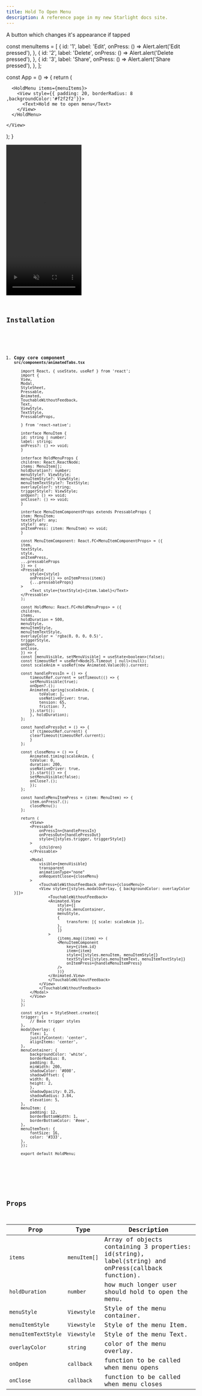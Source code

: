 ```yaml
---
title: Hold To Open Menu
description: A reference page in my new Starlight docs site.
---
```


A button which changes it's appearance if tapped





  const menuItems = [
    {
      id: '1',
      label: 'Edit',
      onPress: () => Alert.alert('Edit pressed'),
    },
    {
      id: '2',
      label: 'Delete',
      onPress: () => Alert.alert('Delete pressed'),
    },
    {
      id: '3',
      label: 'Share',
      onPress: () => Alert.alert('Share pressed'),
    },
  ];

const App = () => {
  return (
    <View style={styles.container}>

      <HoldMenu items={menuItems}>
        <View style={{ padding: 20, borderRadius: 8 ,backgroundColor:'#f2f2f2'}}>
          <Text>Hold me to open menu</Text>
        </View>
      </HoldMenu>

    </View>
  );
}


<Tabs>
  <TabItem label="Preview"><video src="https://cloud.appwrite.io/v1/storage/buckets/670bf3d800356f2d1307/files/671c3fee000c04f75efe/view?project=66cc3f88001fcc4896d5&project=66cc3f88001fcc4896d5&mode=admin" loop autoPlay muted  alt="Alt text" height="400" width="200" 
  style={{ display: 'block', margin: '0 auto' }}/>
</TabItem>
  <TabItem label="Code"><Code code={exampleCode} lang="js" title={fileName} mark={highlights} /></TabItem>
</Tabs>

## Installation


<Steps>

  1. **Copy core component `src/components/animatedTabs.tsx`**
     ```tsx
        import React, { useState, useRef } from 'react';
        import {
        View,
        Modal,
        StyleSheet,
        Pressable,
        Animated,
        TouchableWithoutFeedback,
        Text,
        ViewStyle,
        TextStyle,
        PressableProps,
        
        } from 'react-native';

        interface MenuItem {
        id: string | number;
        label: string;
        onPress?: () => void;
        }

        interface HoldMenuProps {
        children: React.ReactNode;
        items: MenuItem[];
        holdDuration?: number;
        menuStyle?: ViewStyle;
        menuItemStyle?: ViewStyle;
        menuItemTextStyle?: TextStyle;
        overlayColor?: string;
        triggerStyle?: ViewStyle;
        onOpen?: () => void;
        onClose?: () => void;
        }

        interface MenuItemComponentProps extends PressableProps {
        item: MenuItem;
        textStyle?: any;
        style?: any;
        onItemPress: (item: MenuItem) => void;
        }

        const MenuItemComponent: React.FC<MenuItemComponentProps> = ({
        item,
        textStyle,
        style,
        onItemPress,
        ...pressableProps
        }) => (
        <Pressable
            style={style}
            onPress={() => onItemPress(item)}
            {...pressableProps}
        >
            <Text style={textStyle}>{item.label}</Text>
        </Pressable>
        );

        const HoldMenu: React.FC<HoldMenuProps> = ({
        children,
        items,
        holdDuration = 500,
        menuStyle,
        menuItemStyle,
        menuItemTextStyle,
        overlayColor = 'rgba(0, 0, 0, 0.5)',
        triggerStyle,
        onOpen,
        onClose,
        }) => {
        const [menuVisible, setMenuVisible] = useState<boolean>(false);
        const timeoutRef = useRef<NodeJS.Timeout | null>(null);
        const scaleAnim = useRef(new Animated.Value(0)).current;

        const handlePressIn = () => {
            timeoutRef.current = setTimeout(() => {
            setMenuVisible(true);
            onOpen?.();
            Animated.spring(scaleAnim, {
                toValue: 1,
                useNativeDriver: true,
                tension: 65,
                friction: 7,
            }).start();
            }, holdDuration);
        };

        const handlePressOut = () => {
            if (timeoutRef.current) {
            clearTimeout(timeoutRef.current);
            }
        };

        const closeMenu = () => {
            Animated.timing(scaleAnim, {
            toValue: 0,
            duration: 200,
            useNativeDriver: true,
            }).start(() => {
            setMenuVisible(false);
            onClose?.();
            });
        };

        const handleMenuItemPress = (item: MenuItem) => {
            item.onPress?.();
            closeMenu();
        };

        return (
            <View>
            <Pressable
                onPressIn={handlePressIn}
                onPressOut={handlePressOut}
                style={[styles.trigger, triggerStyle]}
            >
                {children}
            </Pressable>

            <Modal
                visible={menuVisible}
                transparent
                animationType="none"
                onRequestClose={closeMenu}
            >
                <TouchableWithoutFeedback onPress={closeMenu}>
                <View style={[styles.modalOverlay, { backgroundColor: overlayColor }]}>
                    <TouchableWithoutFeedback>
                    <Animated.View
                        style={[
                        styles.menuContainer,
                        menuStyle,
                        {
                            transform: [{ scale: scaleAnim }],
                        },
                        ]}
                    >
                        {items.map((item) => (
                        <MenuItemComponent
                            key={item.id}
                            item={item}
                            style={[styles.menuItem, menuItemStyle]}
                            textStyle={[styles.menuItemText, menuItemTextStyle]}
                            onItemPress={handleMenuItemPress}
                        />
                        ))}
                    </Animated.View>
                    </TouchableWithoutFeedback>
                </View>
                </TouchableWithoutFeedback>
            </Modal>
            </View>
        );
        };

        const styles = StyleSheet.create({
        trigger: {
            // Base trigger styles
        },
        modalOverlay: {
            flex: 1,
            justifyContent: 'center',
            alignItems: 'center',
        },
        menuContainer: {
            backgroundColor: 'white',
            borderRadius: 8,
            padding: 8,
            minWidth: 200,
            shadowColor: '#000',
            shadowOffset: {
            width: 0,
            height: 2,
            },
            shadowOpacity: 0.25,
            shadowRadius: 3.84,
            elevation: 5,
        },
        menuItem: {
            padding: 12,
            borderBottomWidth: 1,
            borderBottomColor: '#eee',
        },
        menuItemText: {
            fontSize: 16,
            color: '#333',
        },
        });

        export default HoldMenu;


     ```
    
</Steps>

 


## Props

| Prop      | Type     | Description                          |
|-------------|----------|--------------------------------------|
| `items`| `menuItem[]` | Array of objects containing 3 properties: id(string), label(string) and onPress(callback function).    |
| `holdDuration`| `number` | how much longer user should hold to open the menu.    |
| `menuStyle`| `Viewstyle` | Style of the menu container.    |
| `menuItemStyle`| `Viewstyle` | Style of the menu Item.    |
| `menuItemTextStyle`| `Viewstyle` | Style of the menu Text.    |
| `overlayColor`| `string` | color of the menu overlay.    |
| `onOpen`| `callback` | function to be called when menu opens    |
| `onClose`| `callback` | function to be called when menu closes    |
